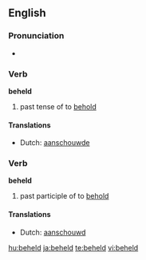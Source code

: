 ==English==

===Pronunciation===
*{{IPA|/ˈbɪhεld/}}

===Verb===
'''beheld'''

# past tense of to [[behold]]

====Translations====
*Dutch: [[aanschouwde]]

===Verb===
'''beheld'''

# past participle of to [[behold]]

====Translations====
*Dutch: [[aanschouwd]]

[[hu:beheld]]
[[ja:beheld]]
[[te:beheld]]
[[vi:beheld]]